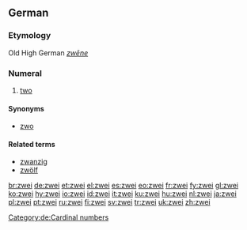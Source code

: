 ==German==
===Etymology===
Old High German ''[[zwēne]]''
===Numeral===
{{infl|de|numeral}}

# [[two]]

====Synonyms====
*[[zwo]]

====Related terms====
*[[zwanzig]]
*[[zwölf]]

[[Category:de:Cardinal numbers]]

[[br:zwei]]
[[de:zwei]]
[[et:zwei]]
[[el:zwei]]
[[es:zwei]]
[[eo:zwei]]
[[fr:zwei]]
[[fy:zwei]]
[[gl:zwei]]
[[ko:zwei]]
[[hy:zwei]]
[[io:zwei]]
[[id:zwei]]
[[it:zwei]]
[[ku:zwei]]
[[hu:zwei]]
[[nl:zwei]]
[[ja:zwei]]
[[pl:zwei]]
[[pt:zwei]]
[[ru:zwei]]
[[fi:zwei]]
[[sv:zwei]]
[[tr:zwei]]
[[uk:zwei]]
[[zh:zwei]]